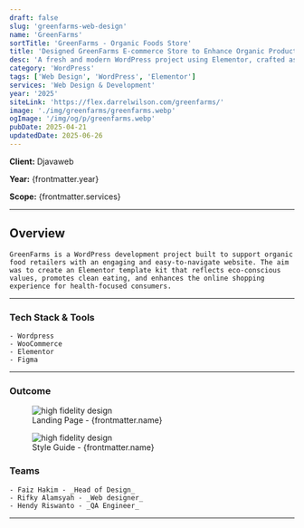 ```yaml
---
draft: false
slug: 'greenfarms-web-design'
name: 'GreenFarms'
sortTitle: 'GreenFarms - Organic Foods Store'
title: 'Designed GreenFarms E-commerce Store to Enhance Organic Product Browse'
desc: 'A fresh and modern WordPress project using Elementor, crafted as a clean template kit for organic food stores with product highlights and easy browsing.'
category: 'WordPress'
tags: ['Web Design', 'WordPress', 'Elementor']
services: 'Web Design & Development'
year: '2025'
siteLink: 'https://flex.darrelwilson.com/greenfarms/'
image: './img/greenfarms/greenfarms.webp'
ogImage: '/img/og/p/greenfarms.webp'
pubDate: 2025-04-21
updatedDate: 2025-06-26
---
```



**Client:** Djavaweb

**Year:** {frontmatter.year}

**Scope:** {frontmatter.services}

---

## Overview

    GreenFarms is a WordPress development project built to support organic food retailers with an engaging and easy-to-navigate website. The aim was to create an Elementor template kit that reflects eco-conscious values, promotes clean eating, and enhances the online shopping experience for health-focused consumers.

---

### Tech Stack & Tools

    - Wordpress
    - WooCommerce
    - Elementor
    - Figma

---

### Outcome

<figure>
  <Image src={landingPage} alt='high fidelity design' />
  <figcaption class='text-center'>Landing Page - {frontmatter.name}</figcaption>
</figure>

<figure>
  <Image src={styleGuide} alt='high fidelity design' />
  <figcaption class='text-center'>Style Guide - {frontmatter.name}</figcaption>
</figure>

### Teams

    - Faiz Hakim - _Head of Design_
    - Rifky Alamsyah - _Web designer_
    - Hendy Riswanto - _QA Engineer_

---
